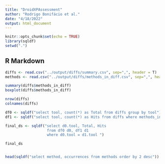 ```yaml
---
title: "DroidXPAssessment"
author: "Rodrigo Bonifácio et al."
date: "4/18/2022"
output: html_document
---
```


```r
knitr::opts_chunk$set(echo = TRUE)
library(sqldf)
setwd(".")
```

## R Markdown


```r
diffs <- read.csv("../output/diffs/summary.csv", sep=",", header = T)
methods <- read.csv("../output/diffs/methods_in_diff.csv", sep=",", header=T)

summary(diffs$methods_in_diff)
boxplot(diffs$methods_in_diff)

nrow(diffs)
colnames(diffs)

df0 <- sqldf("select tool, count(*) as Total from diffs group by tool")
df1 <- sqldf("select tool, count(*) as Hits from diffs where methods_in_diff > 0 group by tool")

final_ds <- sqldf("select d0.tool, Total, Hits 
                   from df0 d0, df1 d1
                   where d0.tool = d1.tool ")

final_ds


head(sqldf("select method, occurrences from methods order by 2 desc"))
```


